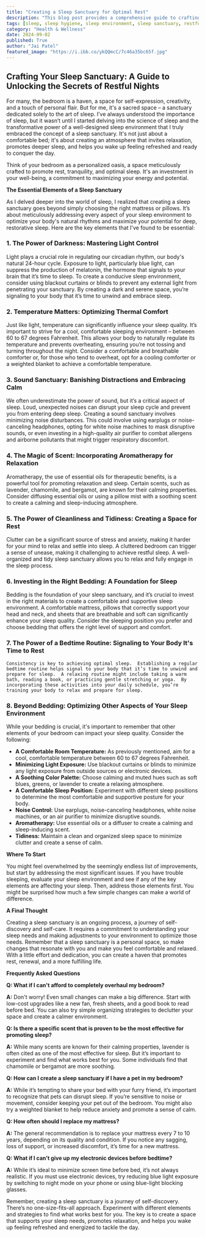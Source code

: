 ```yaml
---
title: "Creating a Sleep Sanctuary for Optimal Rest"
description: "This blog post provides a comprehensive guide to crafting a sleep sanctuary that promotes relaxation, deeper sleep, and a more fulfilling life. Learn about key elements like light control, temperature optimization, sound management, aromatherapy, and more to create your ideal sleep environment."
tags: [sleep, sleep hygiene, sleep environment, sleep sanctuary, restful sleep, bedroom design, relaxation, well-being, healthy habits, lifestyle]
category: "Health & Wellness"
date: 2024-09-02
published: True
author: "Jai Patel"
featured_image: "https://i.ibb.co/ykQQmcC/7c46a35bc65f.jpg"
---
```


## Crafting Your Sleep Sanctuary: A Guide to Unlocking the Secrets of Restful Nights

For many, the bedroom is a haven, a space for self-expression, creativity, and a touch of personal flair. But for me, it's a sacred space – a sanctuary dedicated solely to the art of sleep. I’ve always understood the importance of sleep, but it wasn’t until I started delving into the science of sleep and the transformative power of a well-designed sleep environment that I truly embraced the concept of a sleep sanctuary. It's not just about a comfortable bed; it's about creating an atmosphere that invites relaxation, promotes deeper sleep, and helps you wake up feeling refreshed and ready to conquer the day. 

Think of your bedroom as a personalized oasis, a space meticulously crafted to promote rest, tranquility, and optimal sleep. It's an investment in your well-being, a commitment to maximizing your energy and potential.  

**The Essential Elements of a Sleep Sanctuary**

As I delved deeper into the world of sleep, I realized that creating a sleep sanctuary goes beyond simply choosing the right mattress or pillows. It’s about meticulously addressing every aspect of your sleep environment to optimize your body's natural rhythms and maximize your potential for deep, restorative sleep. Here are the key elements that I've found to be essential:

### **1. The Power of Darkness: Mastering Light Control**

Light plays a crucial role in regulating our circadian rhythm, our body's natural 24-hour cycle.  Exposure to light, particularly blue light, can suppress the production of melatonin, the hormone that signals to your brain that it’s time to sleep.  To create a conducive sleep environment, consider using blackout curtains or blinds to prevent any external light from penetrating your sanctuary.  By creating a dark and serene space, you’re signaling to your body that it’s time to unwind and embrace sleep.

### **2.  Temperature Matters:  Optimizing Thermal Comfort**

  Just like light, temperature can significantly influence your sleep quality. It’s important to strive for a cool, comfortable sleeping environment –  between 60 to 67 degrees Fahrenheit.  This allows your body to naturally regulate its temperature and prevents overheating, ensuring you’re not tossing and turning throughout the night.  Consider a comfortable and breathable comforter or, for those who tend to overheat, opt for a cooling comforter or a weighted blanket to achieve a comfortable temperature.

### **3.  Sound Sanctuary: Banishing Distractions and Embracing Calm**

  We often underestimate the power of sound, but it’s a critical aspect of sleep.  Loud, unexpected noises can disrupt your sleep cycle and prevent you from entering deep sleep.  Creating a sound sanctuary involves minimizing noise disturbances.  This could involve using earplugs or noise-canceling headphones, opting for white noise machines to mask disruptive sounds, or even investing in a high-quality air purifier to combat allergens and airborne pollutants that might trigger respiratory discomfort.

### **4.  The Magic of Scent:  Incorporating Aromatherapy for Relaxation**

   Aromatherapy, the use of essential oils for therapeutic benefits, is a powerful tool for promoting relaxation and sleep.  Certain scents, such as lavender, chamomile, and bergamot, are known for their calming properties.  Consider diffusing essential oils or using a pillow mist with a soothing scent to create a calming and sleep-inducing atmosphere.

### **5.  The Power of Cleanliness and Tidiness:  Creating a Space for Rest**

   Clutter can be a significant source of stress and anxiety, making it harder for your mind to relax and settle into sleep.  A cluttered bedroom can trigger a sense of unease, making it challenging to achieve restful sleep. A well-organized and tidy sleep sanctuary allows you to relax and fully engage in the sleep process. 

### **6.  Investing in the Right Bedding:  A Foundation for Sleep**

   Bedding is the foundation of your sleep sanctuary, and it’s crucial to invest in the right materials to create a comfortable and supportive sleep environment.  A comfortable mattress,  pillows that correctly support your head and neck, and sheets that are breathable and soft can significantly enhance your sleep quality.  Consider the sleeping position you prefer and choose bedding that offers the right level of support and comfort.  

### **7.  The Power of a Bedtime Routine:  Signaling to Your Body It's Time to Rest**

    Consistency is key to achieving optimal sleep.  Establishing a regular bedtime routine helps signal to your body that it’s time to unwind and prepare for sleep.  A relaxing routine might include taking a warm bath, reading a book, or practicing gentle stretching or yoga.  By incorporating these activities into your daily schedule, you’re training your body to relax and prepare for sleep.

### **8.  Beyond Bedding:  Optimizing Other Aspects of Your Sleep Environment**

   While your bedding is crucial, it's important to remember that other elements of your bedroom can impact your sleep quality.  Consider the following:

   * **A Comfortable Room Temperature:** As previously mentioned, aim for a cool, comfortable temperature between 60 to 67 degrees Fahrenheit.
   * **Minimizing Light Exposure:** Use blackout curtains or blinds to minimize any light exposure from outside sources or electronic devices.
   * **A Soothing Color Palette:** Choose calming and muted hues such as soft blues, greens, or lavender to create a relaxing atmosphere.
   * **A Comfortable Sleep Position:**  Experiment with different sleep positions to determine the most comfortable and supportive posture for your body.
   * **Noise Control:** Use earplugs, noise-canceling headphones, white noise machines, or an air purifier to minimize disruptive sounds.
   * **Aromatherapy:**  Use essential oils or a diffuser to create a calming and sleep-inducing scent.
   * **Tidiness:**   Maintain a clean and organized sleep space to minimize clutter and create a sense of calm.

**Where To Start**

You might feel overwhelmed by the seemingly endless list of improvements, but start by addressing the most significant issues.  If you have trouble sleeping, evaluate your sleep environment and see if any of the key elements are affecting your sleep.  Then, address those elements first.  You might be surprised how much a few simple changes can make a world of difference.

**A Final Thought**

Creating a sleep sanctuary is an ongoing process, a journey of self-discovery and self-care.  It requires a commitment to understanding your sleep needs and making adjustments to your environment to optimize those needs. Remember that a sleep sanctuary is a personal space, so make changes that resonate with you and make you feel comfortable and relaxed.  With a little effort and dedication, you can create a haven that promotes rest, renewal, and a more fulfilling life.

**Frequently Asked Questions**

**Q:  What if I can't afford to completely overhaul my bedroom?**

**A:**  Don't worry!  Even small changes can make a big difference. Start with low-cost upgrades like a new fan, fresh sheets, and a good book to read before bed.  You can also try simple organizing strategies to declutter your space and create a calmer environment.

**Q:  Is there a specific scent that is proven to be the most effective for promoting sleep?**

**A:**  While many scents are known for their calming properties, lavender is often cited as one of the most effective for sleep.  But it’s important to experiment and find what works best for you.  Some individuals find that chamomile or bergamot are more soothing.

**Q:  How can I create a sleep sanctuary if I have a pet in my bedroom?**

**A:**   While it’s tempting to share your bed with your furry friend, it’s important to recognize that pets can disrupt sleep.  If you’re sensitive to noise or movement, consider keeping your pet out of the bedroom.  You might also try a weighted blanket to help reduce anxiety and promote a sense of calm.

**Q:  How often should I replace my mattress?**

**A:**  The general recommendation is to replace your mattress every 7 to 10 years, depending on its quality and condition.  If you notice any sagging, loss of support, or increased discomfort, it’s time for a new mattress.

**Q:  What if I can’t give up my electronic devices before bedtime?**

**A:**  While it’s ideal to minimize screen time before bed, it’s not always realistic.  If you must use electronic devices, try reducing blue light exposure by switching to night mode on your phone or using blue-light blocking glasses.

Remember, creating a sleep sanctuary is a journey of self-discovery.  There’s no one-size-fits-all approach.  Experiment with different elements and strategies to find what works best for you.  The key is to create a space that supports your sleep needs, promotes relaxation, and helps you wake up feeling refreshed and energized to tackle the day.

